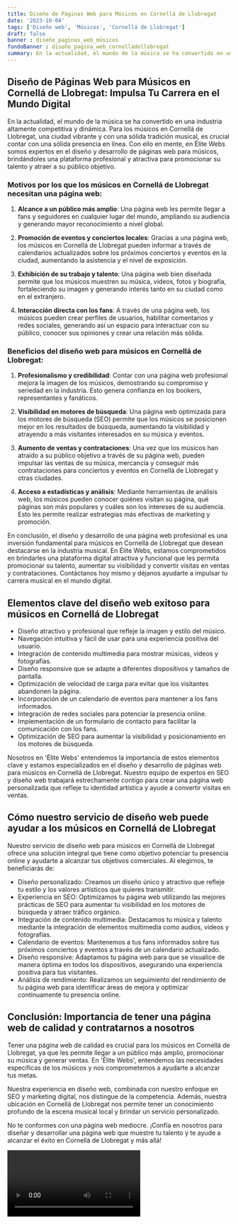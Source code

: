 ```yaml
---
title: Diseño de Páginas Web para Músicos en Cornellá de Llobregat
date: '2023-10-04'
tags: ['Diseño web', 'Músicos', 'Cornellá de Llobregat']
draft: false
banner : diseño_paginas_web_músicos
fondoBanner : diseño_pagina_web_cornelládellobregat
summary: En la actualidad, el mundo de la música se ha convertido en una industria altamente competitiva y dinámica. Para los músicos en Cornellá de Llobregat, una ciudad vibrante y con una sólida tradición musical, es crucial contar con una sólida presencia en línea. Con ello en mente, en Élite Webs somos expertos en el diseño y desarrollo de páginas web para músicos, brindándoles una plataforma profesional y atractiva para promocionar su talento y atraer a su público objetivo.
---
```


## Diseño de Páginas Web para Músicos en Cornellá de Llobregat: Impulsa Tu Carrera en el Mundo Digital

En la actualidad, el mundo de la música se ha convertido en una industria altamente competitiva y dinámica. Para los músicos en Cornellá de Llobregat, una ciudad vibrante y con una sólida tradición musical, es crucial contar con una sólida presencia en línea. Con ello en mente, en Élite Webs somos expertos en el diseño y desarrollo de páginas web para músicos, brindándoles una plataforma profesional y atractiva para promocionar su talento y atraer a su público objetivo.

### Motivos por los que los músicos en Cornellá de Llobregat necesitan una página web:

1. **Alcance a un público más amplio**: Una página web les permite llegar a fans y seguidores en cualquier lugar del mundo, ampliando su audiencia y generando mayor reconocimiento a nivel global.

2. **Promoción de eventos y conciertos locales**: Gracias a una página web, los músicos en Cornellá de Llobregat pueden informar a través de calendarios actualizados sobre los próximos conciertos y eventos en la ciudad, aumentando la asistencia y el nivel de exposición.

3. **Exhibición de su trabajo y talento**: Una página web bien diseñada permite que los músicos muestren su música, videos, fotos y biografía, fortaleciendo su imagen y generando interés tanto en su ciudad como en el extranjero.

4. **Interacción directa con los fans**: A través de una página web, los músicos pueden crear perfiles de usuarios, habilitar comentarios y redes sociales, generando así un espacio para interactuar con su público, conocer sus opiniones y crear una relación más sólida.

### Beneficios del diseño web para músicos en Cornellá de Llobregat:

1. **Profesionalismo y credibilidad**: Contar con una página web profesional mejora la imagen de los músicos, demostrando su compromiso y seriedad en la industria. Esto genera confianza en los bookers, representantes y fanáticos.

2. **Visibilidad en motores de búsqueda**: Una página web optimizada para los motores de búsqueda (SEO) permite que los músicos se posicionen mejor en los resultados de búsqueda, aumentando la visibilidad y atrayendo a más visitantes interesados en su música y eventos.

3. **Aumento de ventas y contrataciones**: Una vez que los músicos han atraído a su público objetivo a través de su página web, pueden impulsar las ventas de su música, mercancía y conseguir más contrataciones para conciertos y eventos en Cornellá de Llobregat y otras ciudades.

4. **Acceso a estadísticas y análisis**: Mediante herramientas de análisis web, los músicos pueden conocer quiénes visitan su página, qué páginas son más populares y cuáles son los intereses de su audiencia. Esto les permite realizar estrategias más efectivas de marketing y promoción.

En conclusión, el diseño y desarrollo de una página web profesional es una inversión fundamental para músicos en Cornellá de Llobregat que desean destacarse en la industria musical. En Élite Webs, estamos comprometidos en brindarles una plataforma digital atractiva y funcional que les permita promocionar su talento, aumentar su visibilidad y convertir visitas en ventas y contrataciones. Contáctanos hoy mismo y déjanos ayudarte a impulsar tu carrera musical en el mundo digital.

<GifSeo />

<Cta />

## Elementos clave del diseño web exitoso para músicos en Cornellá de Llobregat

- Diseño atractivo y profesional que refleje la imagen y estilo del músico.
- Navegación intuitiva y fácil de usar para una experiencia positiva del usuario.
- Integración de contenido multimedia para mostrar músicas, videos y fotografías.
- Diseño responsive que se adapte a diferentes dispositivos y tamaños de pantalla.
- Optimización de velocidad de carga para evitar que los visitantes abandonen la página.
- Incorporación de un calendario de eventos para mantener a los fans informados.
- Integración de redes sociales para potenciar la presencia online.
- Implementación de un formulario de contacto para facilitar la comunicación con los fans.
- Optimización de SEO para aumentar la visibilidad y posicionamiento en los motores de búsqueda.

Nosotros en 'Élite Webs' entendemos la importancia de estos elementos clave y estamos especializados en el diseño y desarrollo de páginas web para músicos en Cornellá de Llobregat. Nuestro equipo de expertos en SEO y diseño web trabajará estrechamente contigo para crear una página web personalizada que refleje tu identidad artística y ayude a convertir visitas en ventas.

## Cómo nuestro servicio de diseño web puede ayudar a los músicos en Cornellá de Llobregat

Nuestro servicio de diseño web para músicos en Cornellá de Llobregat ofrece una solución integral que tiene como objetivo potenciar tu presencia online y ayudarte a alcanzar tus objetivos comerciales. Al elegirnos, te beneficiarás de:

- Diseño personalizado: Creamos un diseño único y atractivo que refleje tu estilo y los valores artísticos que quieres transmitir.
- Experiencia en SEO: Optimizamos tu página web utilizando las mejores prácticas de SEO para aumentar tu visibilidad en los motores de búsqueda y atraer tráfico orgánico.
- Integración de contenido multimedia: Destacamos tu música y talento mediante la integración de elementos multimedia como audios, videos y fotografías.
- Calendario de eventos: Mantenemos a tus fans informados sobre tus próximos conciertos y eventos a través de un calendario actualizado.
- Diseño responsive: Adaptamos tu página web para que se visualice de manera óptima en todos los dispositivos, asegurando una experiencia positiva para tus visitantes.
- Análisis de rendimiento: Realizamos un seguimiento del rendimiento de tu página web para identificar áreas de mejora y optimizar continuamente tu presencia online.

## Conclusión: Importancia de tener una página web de calidad y contratarnos a nosotros

Tener una página web de calidad es crucial para los músicos en Cornellá de Llobregat, ya que les permite llegar a un público más amplio, promocionar su música y generar ventas. En 'Élite Webs', entendemos las necesidades específicas de los músicos y nos comprometemos a ayudarte a alcanzar tus metas.

Nuestra experiencia en diseño web, combinada con nuestro enfoque en SEO y marketing digital, nos distingue de la competencia. Además, nuestra ubicación en Cornellá de Llobregat nos permite tener un conocimiento profundo de la escena musical local y brindar un servicio personalizado.

No te conformes con una página web mediocre. ¡Confía en nosotros para diseñar y desarrollar una página web que muestre tu talento y te ayude a alcanzar el éxito en Cornellá de Llobregat y más allá!

<Video />

<CtaBot job='Músicos' city='Cornellá de Llobregat'/>

<Gmaps query='Cornellá de Llobregat+españa+maps' />